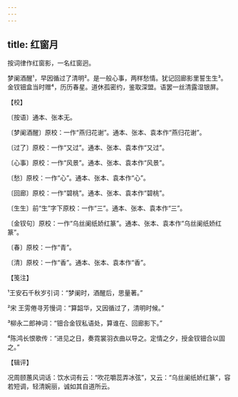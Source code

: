 ```yaml
---
---
---
```

title: 红窗月
---







按词律作红窗影，一名红窗迥。

梦阑酒醒¹，早因循过了清明²。是一般心事，两样愁情。犹记回廊影里誓生生³。　　金钗钿盒当时赠⁴，历历春星。道休孤密约，鉴取深盟。语罢一丝清露湿银屏。





【校】


〔按语〕通本、张本无。

〔梦阑酒醒〕原校：一作“燕归花谢”。通本、张本、袁本作“燕归花谢”。

〔过了〕原校：一作“又过”。通本、张本、袁本作“又过”。

〔心事〕原校：一作“风景”。通本、张本、袁本作“风景”。

〔愁〕原校：一作“心”。通本、张本、袁本作“心”。

〔回廊〕原校：一作“碧桃”。通本、张本、袁本作“碧桃”。

〔生生〕前“生”字下原校：一作“三”。通本、张本、袁本作“三”。

〔金钗句〕原校：一作“乌丝阑纸娇红篆”。通本、张本、袁本作“乌丝阑纸娇红篆”。

〔春〕原校：一作“青”。

〔清〕原校：一作“香”。通本、张本、袁本作“香”。





【笺注】


¹王安石千秋岁引词：“梦阑时，酒醒后，思量著。”

²宋 王雱倦寻芳慢词：“算韶华，又因循过了，清明时候。”

³柳永二郎神词：“钿合金钗私语处，算谁在、回廊影下。”

⁴陈鸿长恨歌传：“进见之日，奏霓裳羽衣曲以导之。定情之夕，授金钗钿合以固之。”





【辑评】


况周颐蕙风词话：饮水词有云：“吹花嚼蕊弄冰弦”，又云：“乌丝阑纸娇红篆”，容若短调，轻清婉丽，诚如其自道所云。